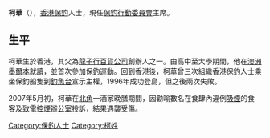 {{Otheruses|柯華|other=同名或類似名的其它條目描述}}
'''柯華'''（{{bd|1951年}}），[[香港|香港]][[保釣|保釣]]人士，現任[[保釣行動委員會|保釣行動委員會]]主席。

==生平==
柯華生於香港，其父為[[龍子行百貨公司|龍子行百貨公司]]創辦人之一。由高中至大學期間，他在[[澳洲|澳洲]][[墨爾本|墨爾本]]就讀，並首次參加保釣運動。回到香港後，柯華曾三次組織香港保釣人士乘坐保釣船隻到[[釣魚台|釣魚台]]宣示主權，1996年成功登島，但之後兩次失敗。

2007年5月初，柯華在[[北角|北角]]一酒家晚膳期間，因勸喻數名在食肆內違例[[吸煙|吸煙]]的食客及致電[[控煙辦公室|控煙辦公室]]投訴，結果遇襲受傷。

{{HK-bio-stub}}
{{Authority control}}
{{DEFAULTSORT:K}}
[[Category:保釣人士|Category:保釣人士]]
[[Category:柯姓|Category:柯姓]]